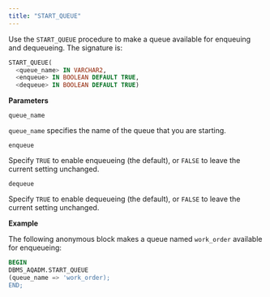 ```yaml
---
title: "START_QUEUE"
---
```


Use the `START_QUEUE` procedure to make a queue available for enqueuing and dequeueing. The signature is:

```sql
START_QUEUE(
  <queue_name> IN VARCHAR2,
  <enqueue> IN BOOLEAN DEFAULT TRUE,
  <dequeue> IN BOOLEAN DEFAULT TRUE)
```

**Parameters**

`queue_name`

 `queue_name` specifies the name of the queue that you are starting.

`enqueue`

 Specify `TRUE` to enable enqueueing (the default), or `FALSE` to leave the current setting unchanged.

`dequeue`

 Specify `TRUE` to enable dequeueing (the default), or `FALSE` to leave the current setting unchanged.

**Example**

The following anonymous block makes a queue named `work_order` available for enqueueing:

```sql
BEGIN
DBMS_AQADM.START_QUEUE
(queue_name => 'work_order);
END;
```

